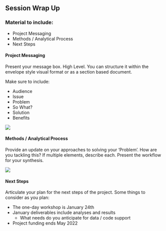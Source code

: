 ## Session Wrap Up

### Material to include:

- Project Messaging
- Methods / Analytical Process
- Next Steps

#### Project Messaging

Present your message box. High Level. You can structure it within the envelope style visual format or as a section based document. 

Make sure to include:

- Audience
- Issue
- Problem
- So What?
- Solution
- Benefits

![](images/messagebox.png)

#### Methods / Analytical Process

Provide an update on your approaches to solving your 'Problem'. How are you tackling this? If multiple elements, describe each. Present the workflow for your synthesis.

![](images/workflows.png)

#### Next Steps

Articulate your plan for the next steps of the project. Some things to consider as you plan:

- The one-day workshop is January 24th
- January deliverables include analyses and results
    - What needs do you anticipate for data / code support
- Project funding ends May 2022
